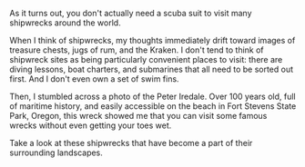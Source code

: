 As it turns out, you don't actually need a scuba suit to visit many shipwrecks around the world.

When I think of shipwrecks, my thoughts immediately drift toward images of treasure chests, jugs of rum, and the Kraken. I don't tend to think of shipwreck sites as being particularly convenient places to visit: there are diving lessons, boat charters, and submarines that all need to be sorted out first. And I don't even own a set of swim fins.

Then, I stumbled across a photo of the Peter Iredale. Over 100 years old, full of maritime history, and easily accessible on the beach in Fort Stevens State Park, Oregon, this wreck showed me that you can visit some famous wrecks without even getting your toes wet.

Take a look at these shipwrecks that have become a part of their surrounding landscapes. 